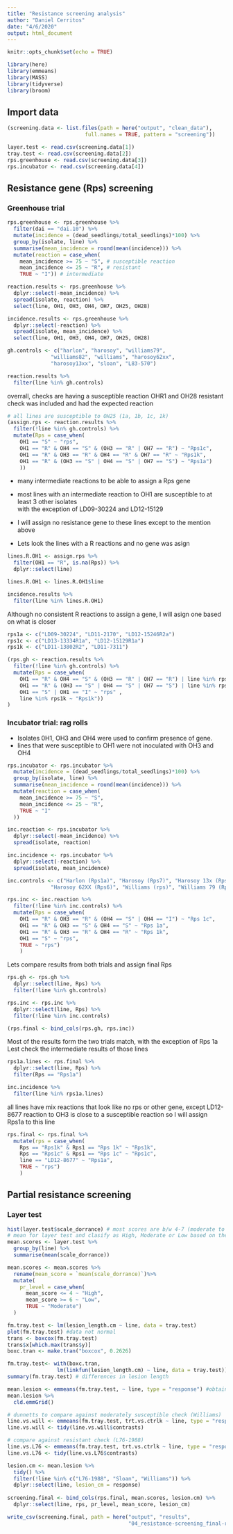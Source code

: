 ```yaml
---
title: "Resistance screening analysis"
author: "Daniel Cerritos"
date: "4/6/2020"
output: html_document
---
```


```r
knitr::opts_chunk$set(echo = TRUE)
```

```r
library(here)
library(emmeans)
library(MASS)
library(tidyverse)
library(broom)
```

## Import data

```r
(screening.data <- list.files(path = here("output", "clean_data"), 
                         full.names = TRUE, pattern = "screening"))

layer.test <- read.csv(screening.data[1])
tray.test <- read.csv(screening.data[2])
rps.greenhouse <- read.csv(screening.data[3])
rps.incubator <- read.csv(screening.data[4])
```

## Resistance gene (Rps) screening 

### Greenhouse trial

```r
rps.greenhouse <- rps.greenhouse %>% 
  filter(dai == "dai.10") %>% 
  mutate(incidence = (dead_seedlings/total_seedlings)*100) %>% 
  group_by(isolate, line) %>% 
  summarise(mean_incidence = round(mean(incidence))) %>% 
  mutate(reaction = case_when(
    mean_incidence >= 75 ~ "S", # susceptible reaction
    mean_incidence <= 25 ~ "R", # resistant
    TRUE ~ "I")) # intermediate 

reaction.results <- rps.greenhouse %>% 
  dplyr::select(-mean_incidence) %>% 
  spread(isolate, reaction) %>% 
  select(line, OH1, OH3, OH4, OH7, OH25, OH28) 

incidence.results <- rps.greenhouse %>% 
  dplyr::select(-reaction) %>% 
  spread(isolate, mean_incidence) %>% 
  select(line, OH1, OH3, OH4, OH7, OH25, OH28) 

gh.controls <- c("harlon", "harosoy", "williams79", 
              "williams82", "williams", "harosoy62xx", 
              "harosoy13xx", "sloan", "L83-570")

reaction.results %>% 
  filter(line %in% gh.controls) 
```

overrall, checks are having a susceptible reaction
OHR1 and OH28 resistant check was included and had the expected reaction

```r
# all lines are susceptible to OH25 (1a, 1b, 1c, 1k)
(assign.rps <- reaction.results %>% 
  filter(!line %in% gh.controls) %>% 
  mutate(Rps = case_when(
    OH1 == "S" ~ "rps",
    OH1 == "R" & OH4 == "S" & (OH3 == "R" | OH7 == "R") ~ "Rps1c", 
    OH1 == "R" & OH3 == "R" & OH4 == "R" & OH7 == "R" ~ "Rps1k", 
    OH1 == "R" & (OH3 == "S" | OH4 == "S" | OH7 == "S") ~ "Rps1a")
    ))
```

- many intermediate reactions to be able to assign a Rps gene  

- most lines with an intermediate reaction to OH1 are susceptible to at least 3 other isolates  
with the exception of LD09-30224 and LD12-15129

- I will assign no resistance gene to these lines except to the mention above

- Lets look the lines with a R reactions and no gene was asign 

```r
lines.R.OH1 <- assign.rps %>% 
  filter(OH1 == "R", is.na(Rps)) %>%
  dplyr::select(line)

lines.R.OH1 <- lines.R.OH1$line

incidence.results %>% 
  filter(line %in% lines.R.OH1)
```

Although no consistent R reactions to assign a gene, I will asign one based on what is closer

```r
rps1a <- c("LD09-30224", "LD11-2170", "LD12-15246R2a")
rps1c <- c("LD13-13334R1a", "LD12-15129R1a")
rps1k <- c("LD11-13802R2", "LD11-7311")

(rps.gh <- reaction.results %>% 
  filter(!line %in% gh.controls) %>% 
  mutate(Rps = case_when(
    OH1 == "R" & OH4 == "S" & (OH3 == "R" | OH7 == "R") | line %in% rps1c ~ "Rps1c", 
    OH1 == "R" & (OH3 == "S" | OH4 == "S" | OH7 == "S") | line %in% rps1a ~ "Rps1a", 
    OH1 == "S" | OH1 == "I" ~ "rps" ,
    line %in% rps1k ~ "Rps1k"))
)
```

### Incubator trial: rag rolls 

- Isolates 0H1, OH3 and OH4 were used to confirm presence of gene.
- lines that were susceptible to OH1 were not inoculated with OH3 and OH4

```r
rps.incubator <- rps.incubator %>% 
  mutate(incidence = (dead_seedlings/total_seedlings)*100) %>% 
  group_by(isolate, line) %>% 
  summarise(mean_incidence = round(mean(incidence))) %>% 
  mutate(reaction = case_when(
    mean_incidence >= 75 ~ "S", 
    mean_incidence <= 25 ~ "R", 
    TRUE ~ "I"
  ))

inc.reaction <- rps.incubator %>% 
  dplyr::select(-mean_incidence) %>% 
  spread(isolate, reaction)

inc.incidence <- rps.incubator %>% 
  dplyr::select(-reaction) %>% 
  spread(isolate, mean_incidence)

inc.controls <- c("Harlon (Rps1a)", "Harosoy (Rps7)", "Harosoy 13x (Rps1b)", 
              "Harosoy 62XX (Rps6)", "Williams (rps)", "Williams 79 (Rps1c)")

rps.inc <- inc.reaction %>%
  filter(!line %in% inc.controls) %>% 
  mutate(Rps = case_when(
    OH1 == "R" & OH3 == "R" & (OH4 == "S" | OH4 == "I") ~ "Rps 1c", 
    OH1 == "R" & OH3 == "S" & OH4 == "S" ~ "Rps 1a", 
    OH1 == "R" & OH3 == "R" & OH4 == "R" ~ "Rps 1k", 
    OH1 == "S" ~ "rps", 
    TRUE ~ "rps")
    )

```

Lets compare results from both trials and assign final Rps

```r

rps.gh <- rps.gh %>% 
  dplyr::select(line, Rps) %>% 
  filter(!line %in% gh.controls)

rps.inc <- rps.inc %>% 
  dplyr::select(line, Rps) %>% 
  filter(!line %in% inc.controls)

(rps.final <- bind_cols(rps.gh, rps.inc))
```

Most of the results form the two trials match, with the exception of Rps 1a  
Lest check the intermediate results of those lines 

```r
rps1a.lines <- rps.final %>% 
  dplyr::select(line, Rps) %>% 
  filter(Rps == "Rps1a")

inc.incidence %>% 
  filter(line %in% rps1a.lines)
```

all lines have mix reactions that look like no rps or other gene, except LD12-8677
reaction to OH3 is close to a susceptible reaction so I will assign Rps1a to this line

```r
rps.final <- rps.final %>% 
  mutate(rps = case_when(
    Rps == "Rps1k" & Rps1 == "Rps 1k" ~ "Rps1k", 
    Rps == "Rps1c" & Rps1 == "Rps 1c" ~ "Rps1c", 
    line == "LD12-8677" ~ "Rps1a", 
    TRUE ~ "rps")
    )
```

## Partial resistance screening

### Layer test

```r
hist(layer.test$scale_dorrance) # most scores are b/w 4-7 (moderate to low levels)
# mean for layer test and clasify as High, Moderate or Low based on the score mean
mean.scores <- layer.test %>% 
  group_by(line) %>% 
  summarise(mean(scale_dorrance)) 

mean.scores <- mean.scores %>% 
  rename(mean_score = `mean(scale_dorrance)`)%>% 
  mutate(
    pr_level = case_when(
      mean_score <= 4 ~ "High", 
      mean_score >= 6 ~ "Low", 
      TRUE ~ "Moderate")
  )
```

```r
fm.tray.test <- lm(lesion_length.cm ~ line, data = tray.test) 
plot(fm.tray.test) #data not normal
trans <- boxcox(fm.tray.test) 
trans$x[which.max(trans$y)]
boxc.tran <- make.tran("boxcox", 0.2626)
```

```r
fm.tray.test<- with(boxc.tran, 
                lm(linkfun(lesion_length.cm) ~ line, data = tray.test))
summary(fm.tray.test) # differences in lesion length 

mean.lesion <- emmeans(fm.tray.test, ~ line, type = "response") #obtain back-transformed emmmeans    
mean.lesion %>% 
  cld.emmGrid()

# dunnetts to compare against moderately susceptible check (Williams)
line.vs.will <- emmeans(fm.tray.test, trt.vs.ctrlk ~ line, type = "response")
line.vs.will <- tidy(line.vs.will$contrasts)

# compare against resistant check (L76-1988)
line.vs.L76 <- emmeans(fm.tray.test, trt.vs.ctrlk ~ line, type = "response", ref = 1)
line.vs.L76 <- tidy(line.vs.L76$contrasts)
```

```r
lesion.cm <- mean.lesion %>% 
  tidy() %>% 
  filter(!line %in% c("L76-1988", "Sloan", "Williams")) %>% 
  dplyr::select(line, lesion_cm = response)
  
screening.final <- bind_cols(rps.final, mean.scores, lesion.cm) %>% 
  dplyr::select(line, rps, pr_level, mean_score, lesion_cm)

write_csv(screening.final, path = here("output", "results", 
                                       "04_resistance-screening_final-results.csv"))
```